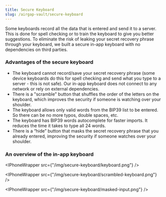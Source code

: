 ```yaml
---
title: Secure Keyboard
slug: /airgap-vault/secure-keyboard
---
```



Some keyboards record all the data that is entered and send it to a server. This is done for spell checking or to train the keyboard to give you better suggestions. To eliminate the risk of leaking your secret recovery phrase through your keyboard, we built a secure in-app keyboard with no dependencies on third parties.

### Advantages of the secure keyboard

- The keyboard cannot record/save your secret recovery phrase (some device keyboards do this for spell checking and send what you type to a server - this is not safe). Our in-app keyboard does not connect to any network or rely on external dependencies.
- There is a "scramble" button that shuffles the order of the letters on the keyboard, which improves the security if someone is watching over your shoulder.
- The keyboard allows only valid words from the BIP39 list to be entered. So there can be no more typos, double spaces, etc.
- The keyboard has BIP39 words autocomplete for faster imports. It reduces the time it takes to type all 24 words.
- There is a “hide” button that masks the secret recovery phrase that you already entered, improving the security if someone watches over your shoulder.

### An overview of the in-app keyboard

<IPhoneWrapper src={"/img/secure-keyboard/keyboard.png"} />

<IPhoneWrapper src={"/img/secure-keyboard/scrambled-keyboard.png"} />

<IPhoneWrapper src={"/img/secure-keyboard/masked-input.png"} />
